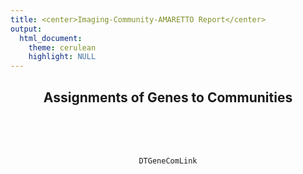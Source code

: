 ```yaml
---
title: <center>Imaging-Community-AMARETTO Report</center>
output: 
  html_document:
    theme: cerulean
    highlight: NULL
---
```

<style>
  .main-container {
    max-width:  100% !important;
    padding-right: 1% !important;
    padding-left: 1% !important;
    margin-right: 1% !important;
    margin-left: 1% !important;
    table-layout: fixed !important;
  }
</style>

<center>

## Assignments of Genes to Communities
<br><br><br>
```r
DTGeneComLink
```
<br><br><br>

</center>